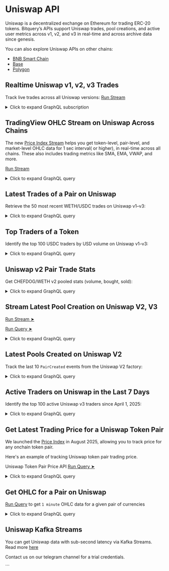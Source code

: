 # Uniswap API

Uniswap is a decentralized exchange on Ethereum for trading ERC-20 tokens. Bitquery’s APIs support Uniswap trades, pool creations, and active user metrics across v1, v2, and v3 in real-time and across archive data since genesis.

You can also explore Uniswap APIs on other chains:

- [BNB Smart Chain](https://docs.bitquery.io/docs/blockchain/Ethereum/BSC/bsc-uniswap-api/)
- [Base](https://docs.bitquery.io/docs/blockchain/Ethereum/Base/base-uniswap-api/)
- [Polygon](https://docs.bitquery.io/docs/blockchain/Ethereum/Matic/matic-uniswap-api/)

<Head>
  <meta name="title" content="Uniswap API - Ethereum On-Chain Token & Trade Data" />
  <meta name="description" content="Access real-time on-chain data for Uniswap tokens using the Bitquery-powered Uniswap API. Track trades, liquidity, token prices, and more on Ethereum." />
  <meta name="keywords" content="Uniswap API,Uniswap token data,Ethereum API,Uniswap on-chain data,Uniswap DEX API,Ethereum tokens,Bitquery API,crypto trading API,Uniswap blockchain data,token analytics API,DeFi analytics,Ethereum memecoins,Uniswap liquidity data" />
  <meta name="robots" content="index, follow" />
  <meta httpEquiv="Content-Type" content="text/html; charset=utf-8" />
  <meta name="language" content="English" />

<meta property="og:type" content="website" />
<meta
  property="og:title"
  content="Uniswap API - Ethereum On-Chain Token & Trade Data"
/>
<meta
  property="og:description"
  content="Explore token analytics and real-time data from Uniswap projects on Ethereum with the Bitquery API."
/>

  <meta property="twitter:card" content="summary_large_image" />
  <meta property="twitter:title" content="Uniswap API - Token & Trade Data on Ethereum" />
  <meta property="twitter:description" content="Monitor token trades, prices, and liquidity for Uniswap tokens using Bitquery's on-chain API." />
</Head>


## Realtime Uniswap v1, v2, v3 Trades

Track live trades across all Uniswap versions: [Run Stream](https://ide.bitquery.io/uniswap-all-versions-trades-stream)

<details>
  <summary>Click to expand GraphQL subscription</summary>

```graphql
subscription {
  EVM(network: eth) {
    DEXTrades(
      where: {
        Trade: {
          Dex: {
            ProtocolName: { in: ["uniswap_v3", "uniswap_v2", "uniswap_v1"] }
          }
        }
      }
    ) {
      Block {
        Number
        Time
      }
      Transaction {
        From
        To
        Hash
      }
      Trade {
        Dex {
          Delegated
          DelegatedTo
          OwnerAddress
          Pair {
            Decimals
            Name
            SmartContract
          }
          ProtocolFamily
          ProtocolName
          ProtocolVersion
          SmartContract
        }
        Buy {
          Amount
          Buyer
          Currency {
            Name
            Symbol
            SmartContract
          }
          Seller
          Price
        }
        Sell {
          Amount
          Buyer
          Currency {
            Name
            SmartContract
            Symbol
          }
          Seller
          Price
        }
      }
    }
  }
}
```

</details>

## TradingView OHLC Stream on Uniswap Across Chains

The new [Price Index Stream](https://docs.bitquery.io/docs/trading/price-index/introduction/) helps you get token-level, pair-level, and market-level OHLC data for 1 sec interval( or higher), in real-time across all chains.
These also includes trading metrics like SMA, EMA, VWAP, and more.

[Run Stream](https://ide.bitquery.io/Stream-all-Uniswap-Seconds-OHLC-Kline)

<details>

  <summary>Click to expand GraphQL query</summary>

```
subscription {
  Trading {
    Pairs(
      where: {Market: {Protocol: {in: ["uniswap_v3", "uniswap_v2"]}}, Interval: {Time: {Duration: {eq: 1}}}}
    ) {
      Currency {
        Name
        Id
      }
      Market {
        Name
        NetworkBid
        Network
        Address
      }
      Price {
        IsQuotedInUsd
        Average {
          Mean
        }
      }
      QuoteCurrency {
        Id
        Symbol
        Name
      }
      QuoteToken {
        Symbol
        Name
        Id
        NetworkBid
        Network
        Did
        Address
      }
      Token {
        Name
        Id
        NetworkBid
      }
    }
  }
}

```

</details>

## Latest Trades of a Pair on Uniswap

Retrieve the 50 most recent WETH/USDC trades on Uniswap v1–v3:


<details>
  <summary>Click to expand GraphQL query</summary>

```graphql
query LatestTrades {
  EVM(network: eth) {
    DEXTradeByTokens(
      orderBy: { descending: Block_Time }
      limit: { count: 50 }
      where: {
        Trade: {
          Side: {
            Amount: { gt: "0" }
            Currency: {
              SmartContract: {
                is: "0xa0b86991c6218b36c1d19d4a2e9eb0ce3606eb48"
              }
            }
          }
          Currency: {
            SmartContract: { is: "0xc02aaa39b223fe8d0a0e5c4f27ead9083c756cc2" }
          }
          Dex: {
            ProtocolName: { in: ["uniswap_v3", "uniswap_v2", "uniswap_v1"] }
          }
        }
      }
    ) {
      Block {
        allTime: Time
      }
      Trade {
        Dex {
          OwnerAddress
          ProtocolFamily
          ProtocolName
        }
        Currency {
          Symbol
          SmartContract
          Name
        }
        Price
        AmountInUSD
        Amount
        Side {
          Type
          Currency {
            Symbol
            SmartContract
            Name
          }
          AmountInUSD
          Amount
        }
      }
    }
  }
}
````

</details>

## Top Traders of a Token

Identify the top 100 USDC traders by USD volume on Uniswap v1–v3:

<details>
  <summary>Click to expand GraphQL query</summary>

```graphql
query topTraders {
  EVM(network: eth) {
    DEXTradeByTokens(
      orderBy: { descendingByField: "volumeUsd" }
      limit: { count: 100 }
      where: {
        Trade: {
          Currency: {
            SmartContract: { is: "0xa0b86991c6218b36c1d19d4a2e9eb0ce3606eb48" }
          }
          Dex: {
            ProtocolName: { in: ["uniswap_v3", "uniswap_v2", "uniswap_v1"] }
          }
        }
      }
    ) {
      Trade {
        Buyer
      }
      bought: sum(
        of: Trade_Amount
        if: { Trade: { Side: { Type: { is: buy } } } }
      )
      sold: sum(
        of: Trade_Amount
        if: { Trade: { Side: { Type: { is: sell } } } }
      )
      volume: sum(of: Trade_Amount)
      volumeUsd: sum(of: Trade_Side_AmountInUSD)
    }
  }
}
```

</details>

## Uniswap v2 Pair Trade Stats

Get CHEFDOG/WETH v2 pooled stats (volume, bought, sold):

<details>
  <summary>Click to expand GraphQL query</summary>

```graphql
query pairTopTraders {
  EVM(network: eth, dataset: combined) {
    DEXTradeByTokens(
      orderBy: { descendingByField: "volumeUsd" }
      limit: { count: 100 }
      where: {
        Trade: {
          Dex: {
            Pair: {
              SmartContract: {
                is: "0x4ba1970f8d2dda96ebfbc466943fb0dfaab18c75"
              }
            }
          }
        }
      }
    ) {
      Trade {
        Dex {
          OwnerAddress
          ProtocolFamily
          ProtocolName
        }
      }
      bought: sum(
        of: Trade_Amount
        if: { Trade: { Side: { Type: { is: buy } } } }
      )
      sold: sum(
        of: Trade_Amount
        if: { Trade: { Side: { Type: { is: sell } } } }
      )
      volume: sum(of: Trade_Amount)
      volumeUsd: sum(of: Trade_Side_AmountInUSD)
    }
  }
}
```

</details>

## Stream Latest Pool Creation on Uniswap V2, V3

[Run Stream ➤](https://ide.bitquery.io/stream-pool-and-pair-creation-on-ethereum#)

[Run Query ➤](https://ide.bitquery.io/query-pool-and-pair-creation-on-ethereum#)

<details>
  <summary>Click to expand GraphQL query</summary>

```graphql
subscription {
  EVM(network: eth) {
    Events(
      where: {
        Log: {
          SmartContract: {
            in: [
              "0x5C69bEe701ef814a2B6a3EDD4B1652CB9cc5aA6f"
              "0x1f98431c8ad98523631ae4a59f267346ea31f984"
            ]
          }
          Signature: { Name: { in: ["PoolCreated", "PairCreated"] } }
        }
      }
    ) {
      Log {
        SmartContract
      }
      Transaction {
        Hash
      }
      Arguments {
        Type
        Value {
          ... on EVM_ABI_Boolean_Value_Arg {
            bool
          }
          ... on EVM_ABI_Bytes_Value_Arg {
            hex
          }
          ... on EVM_ABI_BigInt_Value_Arg {
            bigInteger
          }
          ... on EVM_ABI_Address_Value_Arg {
            address
          }
          ... on EVM_ABI_String_Value_Arg {
            string
          }
          ... on EVM_ABI_Integer_Value_Arg {
            integer
          }
        }
        Name
      }
      Block {
        Time
      }
    }
  }
}
```

</details>

## Latest Pools Created on Uniswap V2

Track the last 10 `PairCreated` events from the Uniswap V2 factory:

<details>
  <summary>Click to expand GraphQL query</summary>

```graphql
{
  EVM(dataset: combined, network: eth) {
    Events(
      orderBy: { descending: Block_Number }
      limit: { count: 10 }
      where: {
        Log: {
          SmartContract: { is: "0x5C69bEe701ef814a2B6a3EDD4B1652CB9cc5aA6f" }
          Signature: { Name: { is: "PairCreated" } }
        }
      }
    ) {
      Log {
        Signature {
          Name
          Parsed
          Signature
        }
        SmartContract
      }
      Transaction {
        Hash
      }
      Block {
        Date
        Number
      }
      Arguments {
        Type
        Value {
          ... on EVM_ABI_Address_Value_Arg {
            address
          }
        }
      }
    }
  }
}
```

</details>

## Active Traders on Uniswap in the Last 7 Days

Identify the top 100 active Uniswap v3 traders since April 1, 2025:

<details>
  <summary>Click to expand GraphQL query</summary>

```graphql
query ActiveUniswapTraders {
  EVM(dataset: archive, network: eth) {
    DEXTradeByTokens(
      where: {
        Trade: {
          Dex: {
            OwnerAddress: { is: "0x1f98431c8ad98523631ae4a59f267346ea31f984" }
          }
        }
        Block: { Date: { after: "2025-04-01" } }
      }
      limit: { count: 100 }
      orderBy: { descendingByField: "tradeCount" }
    ) {
      Trader: Trade {
        Seller
      }
      tradeCount: count
      uniqueTokens: count(distinct: Trade_Currency_SmartContract)
    }
  }
}
```

</details>

## Get Latest Trading Price for a Uniswap Token Pair

We launched the [Price Index](https://docs.bitquery.io/docs/category/price-index/) in August 2025, allowing you to track price for any onchain token pair.

Here's an example of tracking Uniswap token pair trading price.

Uniswap Token Pair Price API
[Run Query ➤](https://ide.bitquery.io/latest-trade-price-of-uniswap-pair#)

<details>
  <summary>Click to expand GraphQL query</summary>

```graphql
query MyQuery {
  Trading(dataset: realtime) {
    Pairs(
      where: {
        Token: { Address: { is: "0xc02aaa39b223fe8d0a0e5c4f27ead9083c756cc2" } }
        QuoteToken: {
          Address: { is: "0xa0b86991c6218b36c1d19d4a2e9eb0ce3606eb48" }
        }
        Market: {
          Network: { is: "Ethereum" }
          ProtocolFamily: { is: "Uniswap" }
        }
        Interval: { Time: { Duration: { eq: 60 } } }
      }
      orderBy: { descending: Block_Time }
      limit: { count: 1 }
    ) {
      Block {
        Time
      }
      Price {
        Average {
          Mean
          SimpleMoving
          WeightedSimpleMoving
          ExponentialMoving
        }
      }
      Market {
        Address
        ProtocolFamily
        Protocol
        Program
      }
    }
  }
}
```

</details>

## Get OHLC for a Pair on Uniswap

[Run Query](https://ide.bitquery.io/OHLC-price-of-an-uniswap-pair) to get `1 minute` OHLC data for a given pair of currencies

<details>
  <summary>Click to expand GraphQL query</summary>

```graphql
query MyQuery {
  Trading(dataset: realtime) {
    Pairs(
      where: {
        Token: { Address: { is: "0xc02aaa39b223fe8d0a0e5c4f27ead9083c756cc2" } }
        QuoteToken: {
          Address: { is: "0xa0b86991c6218b36c1d19d4a2e9eb0ce3606eb48" }
        }
        Market: {
          Network: { is: "Ethereum" }
          ProtocolFamily: { is: "Uniswap" }
        }
        Interval: { Time: { Duration: { eq: 60 } } }
      }
      orderBy: { descending: Interval_Time_End }
    ) {
      Interval {
        Time {
          Start
          End
        }
      }
      Price {
        Ohlc {
          Open
          High
          Low
          Close
        }
      }
      Market {
        Address
        ProtocolFamily
        Protocol
        Program
      }
      QuoteToken {
        Address
        Name
        Symbol
      }
      Token {
        Address
        Name
        Symbol
      }
    }
  }
}
```

</details>

## Uniswap Kafka Streams

You can get Uniswap data with sub-second latency via Kafka Streams. Read more [here](https://docs.bitquery.io/docs/streams/kafka-streaming-concepts/)

Contact us on our telegram channel for a trial credentials.

<VideoPlayer url="https://youtu.be/xcW_Na7YwSk" />
```
